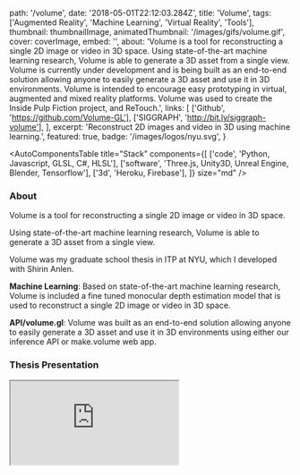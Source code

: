 
  path: '/volume',
  date: '2018-05-01T22:12:03.284Z',
  title: 'Volume',
  tags: ['Augmented Reality', 'Machine Learning', 'Virtual Reality', 'Tools'],
  thumbnail: thumbnailImage,
  animatedThumbnail: '/images/gifs/volume.gif',
  cover: coverImage,
  embed: '',
  about:
    'Volume is a tool for reconstructing a single 2D image or video in 3D space. Using state-of-the-art machine learning research, Volume is able to generate a 3D asset from a single view. Volume is currently under development and is being built as an end-to-end solution allowing anyone to easily generate a 3D asset and use it in 3D environments. Volume is intended to encourage easy prototyping in virtual, augmented and mixed reality platforms. Volume was used to create the Inside Pulp Fiction project, and ReTouch.',
  links: [
    ['Github', 'https://github.com/Volume-GL'],
    ['SIGGRAPH', 'http://bit.ly/siggraph-volume'],
  ],
  excerpt: 'Reconstruct 2D images and video in 3D using machine learning.',
  featured: true,
  badge: '/images/logos/nyu.svg',
}

<AutoComponentsTable
  title="Stack"
  components={[
    ['code', 'Python, Javascript, GLSL, C#, HLSL'],
    ['software', 'Three.js, Unity3D, Unreal Engine, Blender, Tensorflow'],
    ['3d', 'Heroku, Firebase'],
  ]}
  size="md"
/>

### About

Volume is a tool for reconstructing a single 2D image or video in 3D space.

Using state-of-the-art machine learning research, Volume is able to generate a 3D asset from a single view.

Volume was my graduate school thesis in ITP at NYU, which I developed with Shirin Anlen.

**Machine Learning**: Based on state-of-the-art machine learning research, Volume is included a fine tuned monocular depth estimation model that is used to reconstruct a single 2D image or video in 3D space.

**API/volume.gl**: Volume was built as an end-to-end solution allowing anyone to easily generate a 3D asset and use it in 3D environments using either our inference API or make.volume web app.

### Thesis Presentation

<iframe
  src="https://player.vimeo.com/video/270190550?badge=0&amp;autopause=0&amp;player_id=0&amp;app_id=58479"
  allow="autoplay; fullscreen; picture-in-picture; clipboard-write; encrypted-media; web-share"
  title="ITP Thesis Week 2018 - Or Fleisher - Volume"
/>

### Experiments

In the process of developing Volume, I built a number of experiments to explore the capabilities of using depth estimation to reconstruct archival footage.

**JFK speech**

<iframe
  src="https://www.youtube.com/embed/Lz1FKRoJKdY?si=6gzXjJPDlMVFXN_l"
  title="YouTube video player"
  allow="accelerometer; autoplay; clipboard-write; encrypted-media; gyroscope; picture-in-picture; web-share"
  referrerPolicy="strict-origin-when-cross-origin"
/>

**Inside Pulp Fiction**

Inside Pulp Fiction is an experiment that uses Volume to reconstruct Pulp Fiction's iconic dance scene in Augmented Reality.

<iframe
  src="https://www.youtube.com/embed/iwJt4DM6mJA?si=NBWDUdR2iW8Lkqui"
  title="YouTube video player"
  allow="accelerometer; autoplay; clipboard-write; encrypted-media; gyroscope; picture-in-picture; web-share"
  referrerPolicy="strict-origin-when-cross-origin"
/>

[Github Repository](https://github.com/Volume-GL/Pulp-Fiction-ARKit)

**ReTouch**

ReTouch is an OpenGL application that enables editing and retouching of images using depth-maps in 2.5D.

![ReTouch](https://github.com/juniorxsound/ReTouch/blob/master/resources/editor.gif?raw=true)

[Github Repository](https://github.com/juniorxsound/ReTouch)

### Press

- [SIGGRAPH 2018](http://bit.ly/siggraph-volume)
- [The Next Web](https://thenextweb.com/artificial-intelligence/2018/03/08/try-this-ai-experiment-that-converts-2d-images-to-3d/)
- [Discovery Channel](https://www.youtube.com/watch?v=Zi4yof2yy04)
- [prosthetic knowledge](http://prostheticknowledge.tumblr.com/post/171637247736/volume-online-update-update-to-machine-learning)
- [Tecmundo](https://www.tecmundo.com.br/software/127998-ia-transforma-qualquer-foto-modelo-3d-teste.htm)

### Credits

Developed with <a target="_blank" href="https://shirin.works">~shirin anlen</a>

### Additional Links

- [Presskit](https://drive.google.com/drive/folders/1XBQgptNAchJr0kUSD0LhzUzxdKnZ4Rud)
